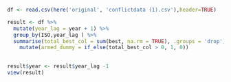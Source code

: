 ```r

df <- read.csv(here('original', 'conflictdata (1).csv'),header=TRUE)

result <- df %>%
  mutate(year_lag = year + 1) %>%                  
  group_by(ISO,year_lag ) %>%                       
  summarise(total_best_col = sum(best, na.rm = TRUE), .groups = 'drop') %>%
    mutate(armed_dummy = if_else(total_best_col > 0, 1, 0))

     
result$year <- result$year_lag -1
view(result)
```